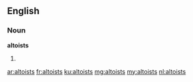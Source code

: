==English==

===Noun===
'''altoists'''

# {{plural of|altoist}}

[[ar:altoists]]
[[fr:altoists]]
[[ku:altoists]]
[[mg:altoists]]
[[my:altoists]]
[[nl:altoists]]